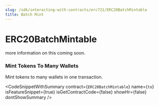 ```yaml
---
slug: /sdk/interacting-with-contracts/erc721/ERC20BatchMintable
title: Batch Mint
---
```



# ERC20BatchMintable

more information on this coming soon.


### Mint Tokens To Many Wallets





Mint tokens to many wallets in one transaction.



<CodeSnippetWithSummary
      contract={`ERC20BatchMintable`}
      name={`to`}
      isFeatureSnippet={true}
      isGetContractCode={false}
      showHr={false}
      dontShowSummary
    />
  


